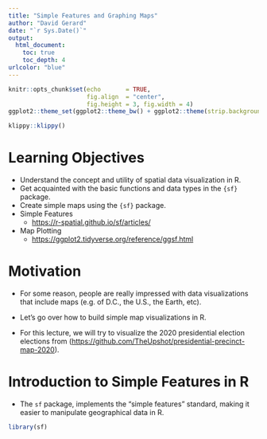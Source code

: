 ```yaml
---
title: "Simple Features and Graphing Maps"
author: "David Gerard"
date: "`r Sys.Date()`"
output:  
  html_document:
    toc: true
    toc_depth: 4
urlcolor: "blue"
---
```


```r
knitr::opts_chunk$set(echo       = TRUE, 
                      fig.align  = "center",
                      fig.height = 3, fig.width = 4)
ggplot2::theme_set(ggplot2::theme_bw() + ggplot2::theme(strip.background = ggplot2::element_rect(fill = "white")))
```

```r
klippy::klippy()
```

# Learning Objectives

- Understand the concept and utility of spatial data visualization in R.
- Get acquainted with the basic functions and data types in the `{sf}` package.
- Create simple maps using the `{sf}` package.
- Simple Features
    - <https://r-spatial.github.io/sf/articles/>
- Map Plotting
    - <https://ggplot2.tidyverse.org/reference/ggsf.html>

# Motivation

- For some reason, people are really impressed with data visualizations that include maps (e.g. of D.C., the U.S., the Earth, etc).

- Let's go over how to build simple map visualizations in R.

- For this lecture, we will try to visualize the 2020 presidential election elections from (<https://github.com/TheUpshot/presidential-precinct-map-2020>).

# Introduction to Simple Features in R

- The `sf` package, implements the "simple features" standard, making it easier to manipulate geographical data in R.

```r
library(sf)
```

